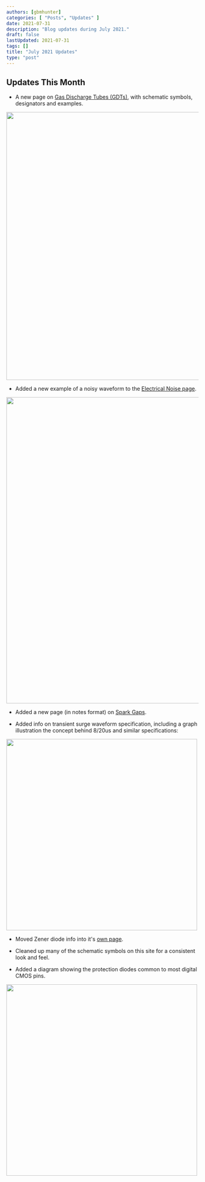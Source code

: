 ```yaml
---
authors: [gbmhunter]
categories: [ "Posts", "Updates" ]
date: 2021-07-31
description: "Blog updates during July 2021."
draft: false
lastUpdated: 2021-07-31
tags: []
title: "July 2021 Updates"
type: "post"
---
```



## Updates This Month

* A new page on [Gas Discharge Tubes (GDTs)](/electronics/components/gas-discharge-tubes-gdts/), with schematic symbols, designators and examples.


<Image src={gas_discharge_tubes_gdts_schematic_symbols_screenshot} width="700px"></Image>

* Added a new example of a noisy waveform to the [Electrical Noise page](/electronics/circuit-design/electrical-noise/).


<Image src={noise_screenshot} width="800px"></Image>

* Added a new page (in notes format) on [Spark Gaps](/electronics/components/spark-gaps/).

* Added info on transient surge waveform specification, including a graph illustration the concept behind 8/20us and similar specifications:


<Image src={transient_pulse_specification_graph_screenshot} width="500px"></Image>

* Moved Zener diode info into it's [own page](/electronics/components/diodes/zener-diodes/).

* Cleaned up many of the schematic symbols on this site for a consistent look and feel.

* Added a diagram showing the protection diodes common to most digital CMOS pins.


<Image src={cmos_io_esd_screenshot} width="500px"></Image>
